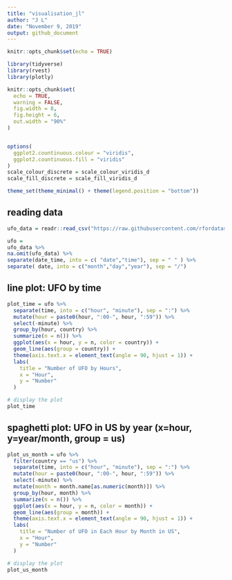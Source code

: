 ```yaml
---
title: "visualisation_jl"
author: "J L"
date: "November 9, 2019"
output: github_document
---
```


```r
knitr::opts_chunk$set(echo = TRUE)

library(tidyverse)
library(rvest)
library(plotly)

knitr::opts_chunk$set(
  echo = TRUE,
  warning = FALSE,
  fig.width = 8,
  fig.height = 6, 
  out.width = "90%"
)


options(
  ggplot2.countinuous.colour = "viridis",
  ggplot2.countinuous.fill = "viridis"
)
scale_colour_discrete = scale_colour_viridis_d
scale_fill_discrete = scale_fill_viridis_d

theme_set(theme_minimal() + theme(legend.position = "bottom"))
```


## reading data
```r
ufo_data = readr::read_csv("https://raw.githubusercontent.com/rfordatascience/tidytuesday/master/data/2019/2019-06-25/ufo_sightings.csv")

ufo =
ufo_data %>%  
na.omit(ufo_data) %>% 
separate(date_time, into = c( "date","time"), sep = " " ) %>%
separate( date, into = c("month","day","year"), sep = "/") 
```

## line plot: UFO by time
```r
plot_time = ufo %>% 
  separate(time, into = c("hour", "minute"), sep = ":") %>% 
  mutate(hour = paste0(hour, ":00-", hour, ":59")) %>% 
  select(-minute) %>% 
  group_by(hour, country) %>% 
  summarize(n = n()) %>% 
  ggplot(aes(x = hour, y = n, color = country)) +
  geom_line(aes(group = country)) +
  theme(axis.text.x = element_text(angle = 90, hjust = 1)) +
  labs(
    title = "Number of UFO by Hours", 
    x = "Hour",
    y = "Number"
  )

# display the plot
plot_time
```

## spaghetti plot: UFO in US by year (x=hour, y=year/month, group = us)
```r
plot_us_month = ufo %>% 
  filter(country == "us") %>% 
  separate(time, into = c("hour", "minute"), sep = ":") %>% 
  mutate(hour = paste0(hour, ":00-", hour, ":59")) %>% 
  select(-minute) %>% 
  mutate(month = month.name[as.numeric(month)]) %>% 
  group_by(hour, month) %>% 
  summarize(n = n()) %>% 
  ggplot(aes(x = hour, y = n, color = month)) +
  geom_line(aes(group = month)) +
  theme(axis.text.x = element_text(angle = 90, hjust = 1)) +
  labs(
    title = "Number of UFO in Each Hour by Month in US",
    x = "Hour",
    y = "Number"
  )

# display the plot
plot_us_month
```

